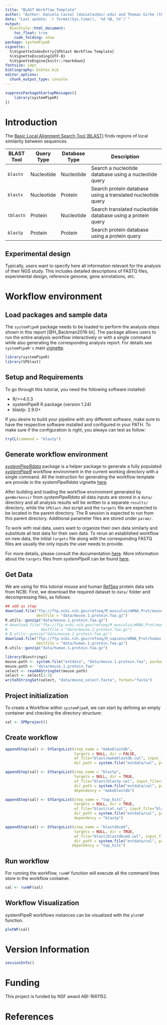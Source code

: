 ```yaml
---
title: "BLAST Workflow Template" 
author: "Author: Daniela Cassol (danielac@ucr.edu) and Thomas Girke (thomas.girke@ucr.edu)"
date: "Last update: `r format(Sys.time(), '%d %B, %Y')`" 
output:
  BiocStyle::html_document:
    toc_float: true
    code_folding: show
package: systemPipeR
vignette: |
  %\VignetteIndexEntry{SPblast Workflow Template}
  %\VignetteEncoding{UTF-8}
  %\VignetteEngine{knitr::rmarkdown}
fontsize: 14pt
bibliography: bibtex.bib
editor_options: 
  chunk_output_type: console
---
```


```r
suppressPackageStartupMessages({
    library(systemPipeR)
})
```

# Introduction

The [Basic Local Alignment Search Tool (BLAST)](https://blast.ncbi.nlm.nih.gov/Blast.cgi) finds regions of local similarity between sequences. 

| BLAST Tool | Query Type | Database Type | Description                                                 |
|------------|------------|---------------|-------------------------------------------------------------|
| `blastn`     | Nucleotide | Nucleotide    | Search a nucleotide database using a nucleotide query       |
| `blastx`     | Nucleotide | Protein       | Search protein database using a translated nucleotide query |
| `tblastn`    | Protein    | Nucleotide    | Search translated nucleotide database using a protein query |
| `blastp`     | Protein    | Protein       | Search protein database using a protein query               |

## Experimental design

Typically, users want to specify here all information relevant for the analysis
of their NGS study. This includes detailed descriptions of FASTQ files,
experimental design, reference genome, gene annotations, etc. 

# Workflow environment

## Load packages and sample data

The `systemPipeR` package needs to be loaded to perform the analysis 
steps shown in this report [@H_Backman2016-bt]. The package allows users
to run the entire analysis workflow interactively or with a single command 
while also generating the corresponding analysis report. For details
see `systemPipeR's` main [vignette](http://www.bioconductor.org/packages/devel/bioc/vignettes/systemPipeR/inst/doc/systemPipeR.html).

```r
library(systemPipeR)
library(SPblast)
```

## Setup and Requirements

To go through this tutorial, you need the following software installed:

* R/>=4.0.3
* systemPipeR R package (version 1.24)
* blastp: 2.9.0+

If you desire to build your pipeline with any different software, make sure to have the respective software installed and configured in your PATH. To make sure if the configuration is right, you always can test as follow:

```r
tryCL(command = "blastp")  
```

## Generate workflow environment

[*systemPipeRdata*](http://bioconductor.org/packages/release/data/experiment/html/systemPipeRdata.html) package is a helper package to generate a fully populated [*systemPipeR*](http://bioconductor.org/packages/release/bioc/html/systemPipeR.html)
workflow environment in the current working directory with a single command. 
All the instruction for generating the workflow template are provide in the *systemPipeRdata* vignette [here](http://www.bioconductor.org/packages/devel/data/experiment/vignettes/systemPipeRdata/inst/doc/systemPipeRdata.html#1_Introduction). 

After building and loading the workflow environment generated by `genWorkenvir` 
from *systemPipeRdata* all data inputs are stored in
a `data/` directory and all analysis results will be written to a separate
`results/` directory, while the `SPblast.Rmd` script and the `targets` file are expected to be located in the parent directory. The R session is expected to run from this parent
directory. Additional parameter files are stored under `param/`.

To work with real data, users want to organize their own data similarly
and substitute all test data for their own data. To rerun an established
workflow on new data, the initial `targets` file along with the corresponding
FASTQ files are usually the only inputs the user needs to provide.

For more details, please consult the documentation 
[here](http://www.bioconductor.org/packages/release/bioc/vignettes/systemPipeR/inst/doc/systemPipeR.html). More information about the `targets` files from *systemPipeR* can be found [here](http://www.bioconductor.org/packages/release/bioc/vignettes/systemPipeR/inst/doc/systemPipeR.html#25_structure_of_targets_file). 

## Get Data

We are using for this tutorial mouse and human [RefSeq](ftp://ftp.ncbi.nih.gov/refseq/) 
protein data sets from NCBI. 
First, we download the required dataset to `data/` folder and decompressing files, as follows:

```r
## add as step
download.file("ftp://ftp.ncbi.nih.gov/refseq/M_musculus/mRNA_Prot/mouse.1.protein.faa.gz", 
              destfile = "data/mouse.1.protein.faa.gz")
R.utils::gunzip("data/mouse.1.protein.faa.gz")
# download.file("ftp://ftp.ncbi.nih.gov/refseq/M_musculus/mRNA_Prot/mouse.2.protein.faa.gz", 
#               destfile = "data/mouse.2.protein.faa.gz")
# R.utils::gunzip("data/mouse.2.protein.faa.gz")
download.file("ftp://ftp.ncbi.nih.gov/refseq/H_sapiens/mRNA_Prot/human.1.protein.faa.gz",
              destfile = "data/human.1.protein.faa.gz")
R.utils::gunzip("data/human.1.protein.faa.gz")
```


```r
library(Biostrings)
mouse.path <- system.file("extdata", "data/mouse.1.protein.faa", package="SPblast")
mouse.path <- "data/mouse.1.protein.faa"
select <- readAAStringSet(mouse.path)
select <- select[1:3]
writeXStringSet(select, "data/mouse_select.fasta", format="fasta")
```

## Project initialization

To create a Workflow within _`systemPipeR`_, we can start by defining an empty
container and checking the directory structure:

```r
sal <- SPRproject() 
```

## Create workflow

```r
appendStep(sal) <- SYSargsList(step_name = "makeblastdb", 
                               targets = NULL, dir = FALSE,
                               wf_file="blast/makeblastdb.cwl", input_file="blast/makeblastdb.yml",
                               dir_path = system.file("extdata/cwl", package="systemPipeR"))
```

```r
appendStep(sal) <- SYSargsList(step_name = "blastp", 
                               targets = NULL, dir = TRUE,
                               wf_file="blast/blastp.cwl", input_file="blast/blastp.yml",
                               dir_path = system.file("extdata/cwl", package="systemPipeR"), 
                               dependency = "makeblastdb")
```

```r
appendStep(sal) <- SYSargsList(step_name = "top_hits", 
                               targets = NULL, dir = TRUE,
                               wf_file="blast/cat.cwl", input_file="blast/cat.yml",
                               dir_path = system.file("extdata/cwl", package="systemPipeR"), 
                               dependency = "blastp")
```

```r
appendStep(sal) <- SYSargsList(step_name = "blastdbcmd", 
                               targets = NULL, dir = TRUE,
                               wf_file="blast/blastdbcmd.cwl", input_file="blast/blastdbcmd.yml",
                               dir_path = system.file("extdata/cwl", package="systemPipeR"), 
                              dependency = "top_hits")
```

## Run workflow

For running the workflow, `runWF` function will execute all the command lines store in the workflow container.

```r
sal <- runWF(sal)
```

## Workflow Visualization

systemPipeR workflows instances can be visualized with the `plotWF` function.

```r
plotWF(sal)
```

# Version Information

```r
sessionInfo()
```

# Funding

This project is funded by NSF award ABI-1661152.

# References
